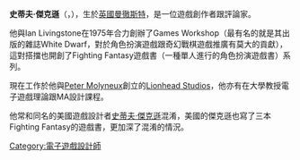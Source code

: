 {{Otheruse|史蒂夫·傑克遜}}
{{Unreferenced|time=2013-10-10T04:00:59+00:00}}
{{Infobox_Person
| name           = 史蒂夫·傑克遜
|image= 
|box_width= 
| caption        = 
|occupation= 遊戲創作者<br />評論家
| period         = 
|birth_name= 
| other_names    = 
| foreign_names  = 
| english_names  = 
| sex            = 男
|birth_date= {{Birth date and age|1951|5|20}}
|birth_place= {{UK}}[[曼徹斯特|曼徹斯特]]
|death_date= <!-- {{Death date and age|YYYY|MM|DD|YYYY|MM|DD}}（死亡在前，出生在後） -->
|death_place= 
| nationality    = 
| residence      = {{UK}}
|language= 
| height         = 
| weight         = 
| party          = 
| religion       = 
| spouse         = 
| parents        = 
| relatives      = 
|education= 
| past           = 
| work           = 
|awards= 
}}
'''史蒂夫·傑克遜'''（{{lang-en|'''Steve Jackson'''}}，{{bd|1951年|5月20日|catIdx=S}}），生於[[英國|英國]][[曼徹斯特|曼徹斯特]]，是一位遊戲創作者跟評論家。

他與Ian Livingstone在1975年合力創辦了Games Workshop（最有名的就是其出版的雜誌White Dwarf，對於角色扮演遊戲跟奇幻戰棋遊戲推廣有莫大的貢獻），這對搭擋也開創了Fighting Fantasy遊戲書（一種單人進行的角色扮演遊戲書）系列。

現在工作於他與[[Peter_Molyneux|Peter Molyneux]]創立的[[Lionhead_Studios|Lionhead Studios]]，他亦有在大學教授電子遊戲理論跟MA設計課程。

他常和同名的美國遊戲設計者[[史蒂夫·傑克遜_(美國)|史蒂夫·傑克遜]]混淆，美國的傑克遜也寫了三本Fighting Fantasy的遊戲書，更加深了混淆的情況。

{{Authority control}}
{{UK-bio-stub}}
{{CVG-stub}}

[[Category:電子遊戲設計師|Category:電子遊戲設計師]]